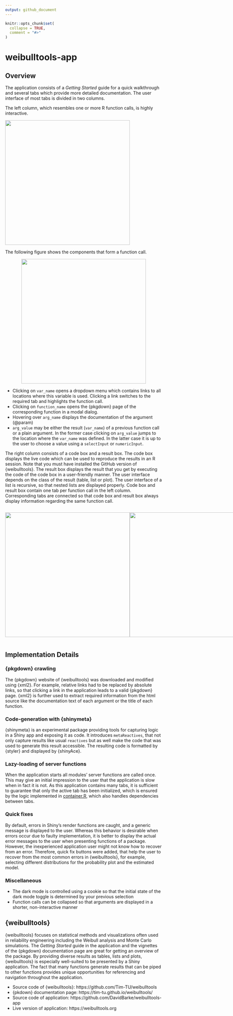 ```yaml
---
output: github_document
---
```


<!-- README.md is generated from README.Rmd. Please edit that file -->

```r
knitr::opts_chunk$set(
  collapse = TRUE,
  comment = "#>"
)
```

# weibulltools-app

<!-- badges: start -->
<!-- badges: end -->

## Overview

The application consists of a *Getting Started* guide for a quick walkthrough and several tabs which provide more detailed documentation. The user interface of most tabs is divided in two columns. 

The left column, which resembles one or more R function calls, is highly interactive.

<p align="center">
<img src="img/rank-regression-tab-fun.png" width="400px" />

The following figure shows the components that form a function call.

<p align="center">
<img src="img/fun-explanation.png" width="400px" />
</p>

* Clicking on `var_name` opens a dropdown menu which contains links to all locations where this variable is used. Clicking a link switches to the required tab and highlights the function call.
* Clicking on `function_name` opens the {pkgdown} page of the corresponding function in a modal dialog.
* Hovering over `arg_name` displays the documentation of the argument (@param)
* `arg_value` may be either the result (`var_name`) of a previous function call or a plain argument. In the former case clicking on `arg_value` jumps to the location where the `var_name` was defined. In the latter case it is up to the user to choose a value using a `selectInput` or `numericInput`.

The right column consists of a code box and a result box. The code box displays the live code which can be used to reproduce the results in an R session. Note that you must have installed the GitHub version of {weibulltools}. The result box displays the result that you get by executing the code of the code box in a user-friendly manner. The user interface depends on the class of the result (table, list or plot). The user interface of a list is recursive, so that nested lists are displayed properly. Code box and result box contain one tab per function call in the left column. Corresponding tabs are connected so that code box and result box always display information regarding the same function call.

<div style="display:flex">
<p style="flex: 50%">
<img src="img/rank-regression-result.png" width="400px" />
</p>
<p style="flex: 50%">
<img src="img/rank-regression-code.png" width="400px" />
</p>
</div>

## Implementation Details

### {pkgdown} crawling

The {pkgdown} website of {weibulltools} was downloaded and modified using {xml2}. For example, relative links had to be replaced by absolute links, so that clicking a link in the application leads to a valid {pkgdown} page. {xml2} is further used to extract required information from the html source like the documentation text of each argument or the title of each function.

### Code-generation with {shinymeta}

{shinymeta} is an experimental package providing tools for capturing logic in a Shiny app and exposing it as code. It introduces `metaReactives`, that not only capture results like usual `reactives` but as well make the code that was used to generate this result accessible. The resulting code is formatted by {styler} and displayed by {shinyAce}.

### Lazy-loading of server functions

When the application starts all modules’ server functions are called once. This may give an initial impression to the user that the application is slow when in fact it is not. As this application contains many tabs, it is sufficient to guarantee that only the active tab has been initialized, which is ensured by the logic implemented in [container.R](https://github.com/DavidBarke/weibulltools-app/blob/main/modules/container.R), which also handles dependencies between tabs.

### Quick fixes

By default, errors in Shiny’s render functions are caught, and a generic message is displayed to the user. Whereas this behavior is desirable when errors occur due to faulty implementation, it is better to display the actual error messages to the user when presenting functions of a package. However, the inexperienced application user might not know how to recover from an error. Therefore, quick fix buttons were added, that help the user to recover from the most common errors in {weibulltools}, for example, selecting different distributions for the probability plot and the estimated model.

### Miscellaneous

* The dark mode is controlled using a cookie so that the initial state of the dark mode toggle is determined by your previous selection
* Function calls can be collapsed so that arguments are displayed in a shorter, non-interactive manner

## {weibulltools}

{weibulltools} focuses on statistical methods and visualizations often used in reliability engineering including the Weibull analysis and Monte Carlo simulations. The *Getting Started* guide in the application and the vignettes of the {pkgdown} documentation page are great for getting an overview of the package. By providing diverse results as tables, lists and plots, {weibulltools} is especially well-suited to be presented by a Shiny application. The fact that many functions generate results that can be piped to other functions provides unique opportunities for referencing and navigation throughout the application.

* Source code of {weibulltools}: https://github.com/Tim-TU/weibulltools
* {pkdown} documentation page: https://tim-tu.github.io/weibulltools/
* Source code of application: https://github.com/DavidBarke/weibulltools-app
* Live version of application: https://weibulltools.org 


